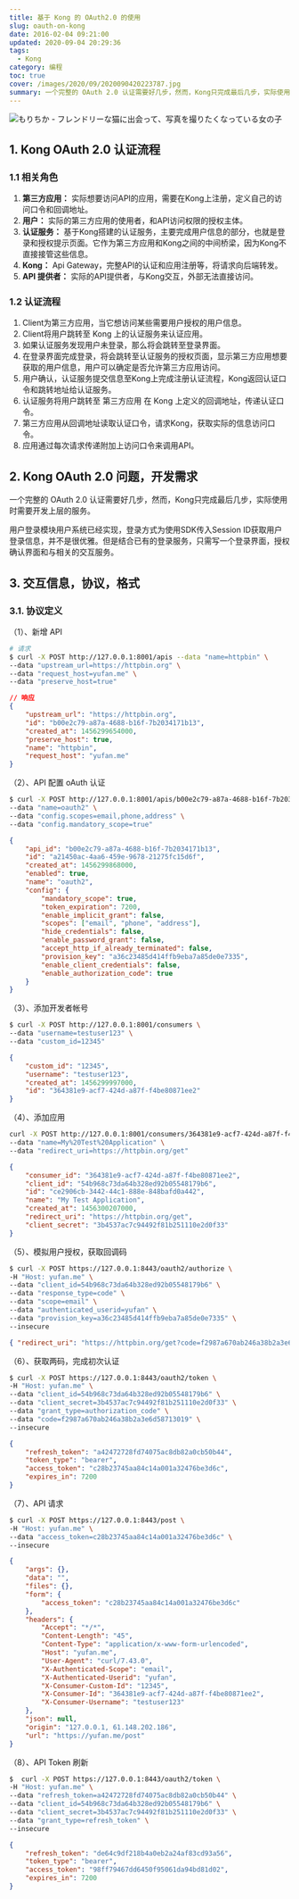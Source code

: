 ```yaml
---
title: 基于 Kong 的 OAuth2.0 的使用
slug: oauth-on-kong
date: 2016-02-04 09:21:00
updated: 2020-09-04 20:29:36
tags:
  - Kong
category: 编程
toc: true
cover: /images/2020/09/2020090420223787.jpg
summary: 一个完整的 OAuth 2.0 认证需要好几步，然而，Kong只完成最后几步，实际使用时需要开发上层的服务。
---
```


![もりちか - フレンドリーな猫に出会って、写真を撮りたくなっている女の子](/images/2020/09/2020090420290983.jpg)

## 1. Kong OAuth 2.0 认证流程

### 1.1 相关角色

1. **第三方应用：** 实际想要访问API的应用，需要在Kong上注册，定义自己的访问口令和回调地址。
2. **用户：** 实际的第三方应用的使用者，和API访问权限的授权主体。
3. **认证服务：** 基于Kong搭建的认证服务，主要完成用户信息的部分，也就是登录和授权提示页面。它作为第三方应用和Kong之间的中间桥梁，因为Kong不直接接管这些信息。
4. **Kong：** Api Gateway，完整API的认证和应用注册等，将请求向后端转发。
5. **API 提供者：** 实际的API提供者，与Kong交互，外部无法直接访问。

### 1.2 认证流程

1. Client为第三方应用，当它想访问某些需要用户授权的用户信息。
2. Client将用户跳转至 Kong 上的认证服务来认证应用。
3. 如果认证服务发现用户未登录，那么将会跳转至登录界面。
4. 在登录界面完成登录，将会跳转至认证服务的授权页面，显示第三方应用想要获取的用户信息，用户可以确定是否允许第三方应用访问。
5. 用户确认，认证服务提交信息至Kong上完成注册认证流程，Kong返回认证口令和跳转地址给认证服务。
6. 认证服务将用户跳转至 第三方应用 在 Kong 上定义的回调地址，传递认证口令。
7. 第三方应用从回调地址读取认证口令，请求Kong，获取实际的信息访问口令。
8. 应用通过每次请求传递附加上访问口令来调用API。

## 2. Kong OAuth 2.0 问题，开发需求

一个完整的 OAuth 2.0 认证需要好几步，然而，Kong只完成最后几步，实际使用时需要开发上层的服务。

用户登录模块用户系统已经实现，登录方式为使用SDK传入Session ID获取用户登录信息，并不是很优雅。但是结合已有的登录服务，只需写一个登录界面，授权确认界面和与相关的交互服务。

## 3. 交互信息，协议，格式

### 3.1. 协议定义

（1）、新增 API

```bash
# 请求
$ curl -X POST http://127.0.0.1:8001/apis --data "name=httpbin" \
--data "upstream_url=https://httpbin.org" \
--data "request_host=yufan.me" \
--data "preserve_host=true"
```

```json
// 响应
{
	"upstream_url": "https://httpbin.org",
	"id": "b00e2c79-a87a-4688-b16f-7b2034171b13",
	"created_at": 1456299654000,
	"preserve_host": true,
	"name": "httpbin",
	"request_host": "yufan.me"
}
```

（2）、API 配置 oAuth 认证

```bash
$ curl -X POST http://127.0.0.1:8001/apis/b00e2c79-a87a-4688-b16f-7b2034171b13/plugins \
--data "name=oauth2" \
--data "config.scopes=email,phone,address" \
--data "config.mandatory_scope=true"
```

```json
{
	"api_id": "b00e2c79-a87a-4688-b16f-7b2034171b13",
	"id": "a21450ac-4aa6-459e-9678-21275fc15d6f",
	"created_at": 1456299868000,
	"enabled": true,
	"name": "oauth2",
	"config": {
		"mandatory_scope": true,
		"token_expiration": 7200,
		"enable_implicit_grant": false,
		"scopes": ["email", "phone", "address"],
		"hide_credentials": false,
		"enable_password_grant": false,
		"accept_http_if_already_terminated": false,
		"provision_key": "a36c23485d414ffb9eba7a85de0e7335",
		"enable_client_credentials": false,
		"enable_authorization_code": true
	}
}
```

（3）、添加开发者帐号

```bash
$ curl -X POST http://127.0.0.1:8001/consumers \
--data "username=testuser123" \
--data "custom_id=12345"
```

```json
{
	"custom_id": "12345",
	"username": "testuser123",
	"created_at": 1456299997000,
	"id": "364381e9-acf7-424d-a87f-f4be80871ee2"
}
```

（4）、添加应用

```bash
curl -X POST http://127.0.0.1:8001/consumers/364381e9-acf7-424d-a87f-f4be80871ee2/oauth2 \
--data "name=My%20Test%20Application" \
--data "redirect_uri=https://httpbin.org/get"
```

```json
{
	"consumer_id": "364381e9-acf7-424d-a87f-f4be80871ee2",
	"client_id": "54b968c73da64b328ed92b05548179b6",
	"id": "ce2906cb-3442-44c1-888e-848bafd0a442",
	"name": "My Test Application",
	"created_at": 1456300207000,
	"redirect_uri": "https://httpbin.org/get",
	"client_secret": "3b4537ac7c94492f81b251110e2d0f33"
}
```

（5）、模拟用户授权，获取回调码

```bash
$ curl -X POST https://127.0.0.1:8443/oauth2/authorize \
-H "Host: yufan.me" \
--data "client_id=54b968c73da64b328ed92b05548179b6" \
--data "response_type=code" \
--data "scope=email" \
--data "authenticated_userid=yufan" \
--data "provision_key=a36c23485d414ffb9eba7a85de0e7335" \
--insecure
```

```json
{ "redirect_uri": "https://httpbin.org/get?code=f2987a670ab246a38b2a3e6d58713019" }
```

（6）、获取两码，完成初次认证

```bash
$ curl -X POST https://127.0.0.1:8443/oauth2/token \
-H "Host: yufan.me" \
--data "client_id=54b968c73da64b328ed92b05548179b6" \
--data "client_secret=3b4537ac7c94492f81b251110e2d0f33" \
--data "grant_type=authorization_code" \
--data "code=f2987a670ab246a38b2a3e6d58713019" \
--insecure
```

```json
{
	"refresh_token": "a42472728fd74075ac8db82a0cb50b44",
	"token_type": "bearer",
	"access_token": "c28b23745aa84c14a001a32476be3d6c",
	"expires_in": 7200
}
```

（7）、API 请求

```bash
$ curl -X POST https://127.0.0.1:8443/post \
-H "Host: yufan.me" \
--data "access_token=c28b23745aa84c14a001a32476be3d6c" \
--insecure
```

```json
{
	"args": {},
	"data": "",
	"files": {},
	"form": {
		"access_token": "c28b23745aa84c14a001a32476be3d6c"
	},
	"headers": {
		"Accept": "*/*",
		"Content-Length": "45",
		"Content-Type": "application/x-www-form-urlencoded",
		"Host": "yufan.me",
		"User-Agent": "curl/7.43.0",
		"X-Authenticated-Scope": "email",
		"X-Authenticated-Userid": "yufan",
		"X-Consumer-Custom-Id": "12345",
		"X-Consumer-Id": "364381e9-acf7-424d-a87f-f4be80871ee2",
		"X-Consumer-Username": "testuser123"
	},
	"json": null,
	"origin": "127.0.0.1, 61.148.202.186",
	"url": "https://yufan.me/post"
}
```

（8）、API Token 刷新

```bash
$  curl -X POST https://127.0.0.1:8443/oauth2/token \
-H "Host: yufan.me" \
--data "refresh_token=a42472728fd74075ac8db82a0cb50b44" \
--data "client_id=54b968c73da64b328ed92b05548179b6" \
--data "client_secret=3b4537ac7c94492f81b251110e2d0f33" \
--data "grant_type=refresh_token" \
--insecure
```

```json
{
	"refresh_token": "de64c9df218b4a0eb2a24af83cd93a56",
	"token_type": "bearer",
	"access_token": "98ff79467dd6450f95061da94bd81d02",
	"expires_in": 7200
}
```
